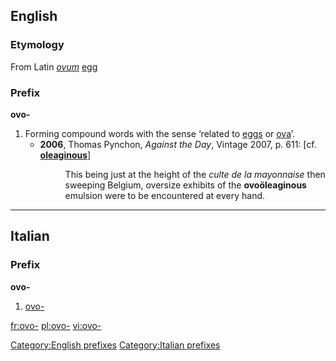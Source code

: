 {{also|ovo}}
==English==

===Etymology===
From Latin ''[[ovum]]'' [[egg]]

===Prefix===
'''ovo-'''

# Forming compound words with the sense ‘related to [[eggs]] or [[ova]]’.
#* '''2006''', Thomas Pynchon, ''Against the Day'', Vintage 2007, p. 611: [cf. '''[[oleaginous]]''']
#*: This being just at the height of the ''culte de la mayonnaise'' then sweeping Belgium, oversize exhibits of the '''ovoöleaginous''' emulsion were to be encountered at every hand.

[[Category:English prefixes]]

----
==Italian==

===Prefix===
'''ovo-'''

# [[#English|ovo-]]

[[Category:Italian prefixes]]

[[fr:ovo-]]
[[pl:ovo-]]
[[vi:ovo-]]